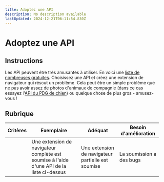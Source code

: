 ```yaml
---
title: Adoptez une API
description: No description available
lastUpdated: 2024-12-21T06:11:54.830Z
---
```


# Adoptez une API

## Instructions

Les API peuvent être très amusantes à utiliser. En voici une [liste de nombreuses gratuites](https://github.com/public-apis/public-apis). Choisissez une API et créez une extension de navigateur qui résout un problème. Cela peut être un simple problème que ne pas avoir assez de photos d'animaux de compagnie (dans ce cas essayez l'[API du PDG de chien](https://dog.ceo/dog-api/)) ou quelque chose de plus gros - amusez-vous !

## Rubrique

| Critères | Exemplaire                                                                  | Adéquat                                 | Besoin d'amélioration       |
| -------- | -------------------------------------------------------------------------- | ---------------------------------------- | ----------------------- |
|          | Une extension de navigateur complète est soumise à l'aide d'une API de la liste ci-dessus | Une extension de navigateur partielle est soumise | La soumission a des bugs |
